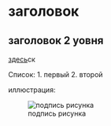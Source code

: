 # заголовок
## заголовок 2 уовня 

[здесь](https://tsamsonov.github.io/r-geo-course/stat-analysis.html)ск

Список:
1. первый
2. второй

иллюстрация:

![подпись рисунка](photo_2020-09-28_21-46-59.jpg)
